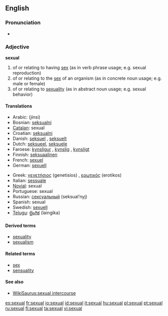 ==English==

===Pronunciation===
*{{audio|en-us-sexual.ogg|Audio (US)}}


===Adjective===
'''sexual'''

# of or relating to having [[sex]] (as in verb phrase usage; e.g. sexual reproduction)
# of or relating to the [[sex]] of an organism (as in concrete noun usage; e.g. male or female)
# of or relating to [[sexuality]] (as in abstract noun usage; e.g. sexual behavior)

====Translations====
{{top}}
*Arabic: {{ARchar|[[جنسي]]}} (jínsi)
*Bosnian: [[seksualni#Bosnian|seksualni]] {{m}}
*[[Catalan]]: sexual
*Croatian: [[seksualni#Croatian|seksualni]] {{m}}
*Danish: [[seksuel]] {{c}}, [[seksuelt]] {{n}}
*Dutch: [[seksueel]], [[seksuele]]
*Faroese: [[kynsligur]] {{m}}, [[kynslig]] {{f}}, [[kynsligt]] {{n}}
*Finnish: [[seksuaalinen]]
*French: [[sexuel]]
*German: [[sexuell]]
{{mid}}
*Greek: [[γενετήσιος]] (genetisios) {{m}}, [[ερωτικός]] (erotikos) {{m}}
*Italian: [[sessuale]]
*[[Novial]]: sexual
*Portuguese: sexual
*Russian: [[сексуальный]] (seksual’nyj)
*Spanish: sexual
*Swedish: [[sexuell]]
*[[Telugu]]: [[లైంగిక]] (laingika)
{{bottom}}

====Derived terms====
*[[sexuality]]
*[[sexualism]]

====Related terms====
*[[sex]]
*[[sensuality]]

====See also====
*[[WikiSaurus:sexual intercourse]]

[[es:sexual]]
[[fr:sexual]]
[[io:sexual]]
[[id:sexual]]
[[it:sexual]]
[[hu:sexual]]
[[pl:sexual]]
[[pt:sexual]]
[[ru:sexual]]
[[fi:sexual]]
[[ta:sexual]]
[[vi:sexual]]